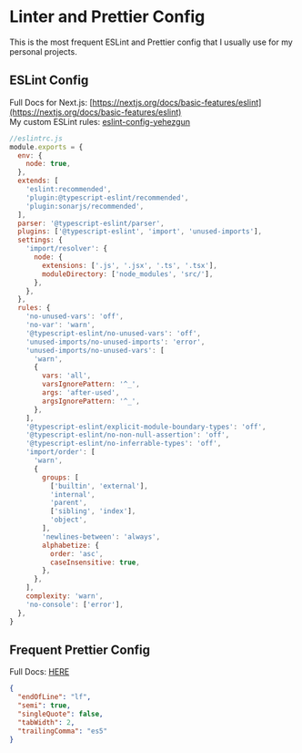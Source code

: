 # Linter and Prettier Config

This is the most frequent ESLint and Prettier config that I usually use for my personal projects.

## ESLint Config

Full Docs for Next.js: [https://nextjs.org/docs/basic-features/eslint](https://nextjs.org/docs/basic-features/eslint) <br/>
My custom ESLint rules: [eslint-config-yehezgun](https://www.npmjs.com/package/eslint-config-yehezgun)

```js
//eslintrc.js
module.exports = {
  env: {
    node: true,
  },
  extends: [
    'eslint:recommended',
    'plugin:@typescript-eslint/recommended',
    'plugin:sonarjs/recommended',
  ],
  parser: '@typescript-eslint/parser',
  plugins: ['@typescript-eslint', 'import', 'unused-imports'],
  settings: {
    'import/resolver': {
      node: {
        extensions: ['.js', '.jsx', '.ts', '.tsx'],
        moduleDirectory: ['node_modules', 'src/'],
      },
    },
  },
  rules: {
    'no-unused-vars': 'off',
    'no-var': 'warn',
    '@typescript-eslint/no-unused-vars': 'off',
    'unused-imports/no-unused-imports': 'error',
    'unused-imports/no-unused-vars': [
      'warn',
      {
        vars: 'all',
        varsIgnorePattern: '^_',
        args: 'after-used',
        argsIgnorePattern: '^_',
      },
    ],
    '@typescript-eslint/explicit-module-boundary-types': 'off',
    '@typescript-eslint/no-non-null-assertion': 'off',
    '@typescript-eslint/no-inferrable-types': 'off',
    'import/order': [
      'warn',
      {
        groups: [
          ['builtin', 'external'],
          'internal',
          'parent',
          ['sibling', 'index'],
          'object',
        ],
        'newlines-between': 'always',
        alphabetize: {
          order: 'asc',
          caseInsensitive: true,
        },
      },
    ],
    complexity: 'warn',
    'no-console': ['error'],
  },
}
```

## Frequent Prettier Config

Full Docs: [HERE](https://www.npmjs.com/package/prettier)

```json
{
  "endOfLine": "lf",
  "semi": true,
  "singleQuote": false,
  "tabWidth": 2,
  "trailingComma": "es5"
}
```

